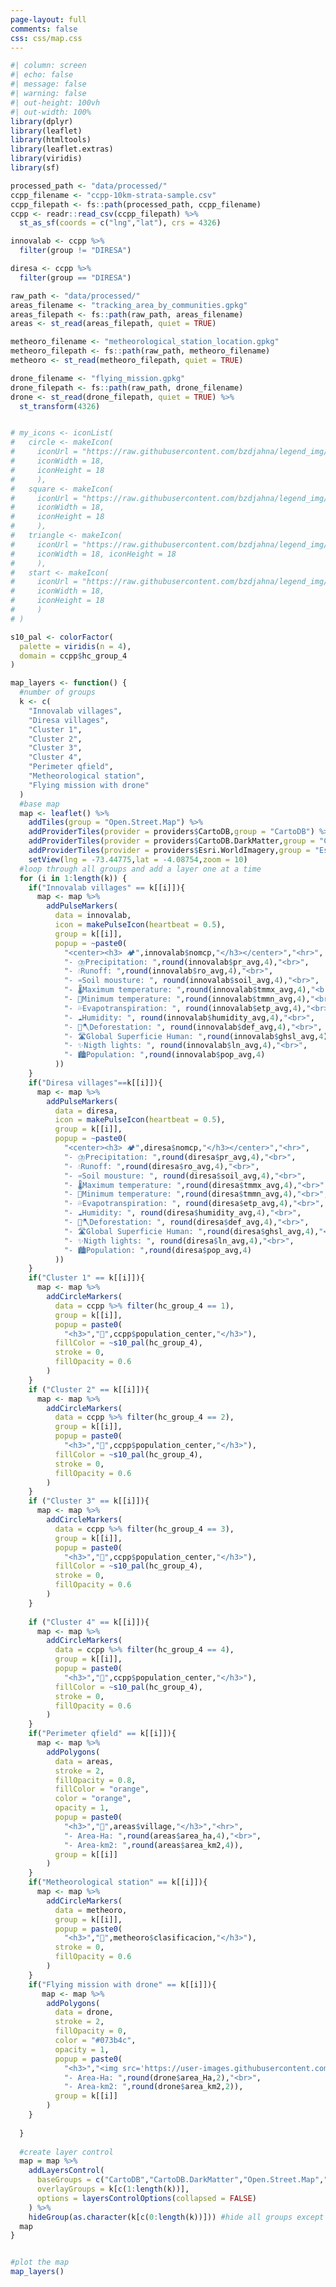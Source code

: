 ```yaml
---
page-layout: full
comments: false
css: css/map.css
---
```


```r
#| column: screen
#| echo: false
#| message: false
#| warning: false
#| out-height: 100vh
#| out-width: 100%
library(dplyr)
library(leaflet)
library(htmltools)
library(leaflet.extras)
library(viridis)
library(sf)

processed_path <- "data/processed/"
ccpp_filename <- "ccpp-10km-strata-sample.csv"
ccpp_filepath <- fs::path(processed_path, ccpp_filename)
ccpp <- readr::read_csv(ccpp_filepath) %>% 
  st_as_sf(coords = c("lng","lat"), crs = 4326)

innovalab <- ccpp %>% 
  filter(group != "DIRESA")

diresa <- ccpp %>% 
  filter(group == "DIRESA")

raw_path <- "data/processed/"
areas_filename <- "tracking_area_by_communities.gpkg"
areas_filepath <- fs::path(raw_path, areas_filename)
areas <- st_read(areas_filepath, quiet = TRUE)

metheoro_filename <- "metheorological_station_location.gpkg"
metheoro_filepath <- fs::path(raw_path, metheoro_filename)
metheoro <- st_read(metheoro_filepath, quiet = TRUE)

drone_filename <- "flying_mission.gpkg"
drone_filepath <- fs::path(raw_path, drone_filename)
drone <- st_read(drone_filepath, quiet = TRUE) %>% 
  st_transform(4326)


# my_icons <- iconList(
#   circle <- makeIcon(
#     iconUrl = "https://raw.githubusercontent.com/bzdjahna/legend_img/41d55a5a0a304e4faa6b6458a0a319aad72e1586/1circle.svg",
#     iconWidth = 18,
#     iconHeight = 18
#     ),
#   square <- makeIcon(
#     iconUrl = "https://raw.githubusercontent.com/bzdjahna/legend_img/41d55a5a0a304e4faa6b6458a0a319aad72e1586/3square.svg",
#     iconWidth = 18,
#     iconHeight = 18
#     ),
#   triangle <- makeIcon(
#     iconUrl = "https://raw.githubusercontent.com/bzdjahna/legend_img/41d55a5a0a304e4faa6b6458a0a319aad72e1586/2triangle.svg",
#     iconWidth = 18, iconHeight = 18
#     ),
#   start <- makeIcon(
#     iconUrl = "https://raw.githubusercontent.com/bzdjahna/legend_img/41d55a5a0a304e4faa6b6458a0a319aad72e1586/4star.svg",
#     iconWidth = 18,
#     iconHeight = 18
#     )
# )

s10_pal <- colorFactor(
  palette = viridis(n = 4),
  domain = ccpp$hc_group_4
)

map_layers <- function() {
  #number of groups
  k <- c(
    "Innovalab villages",
    "Diresa villages",
    "Cluster 1",
    "Cluster 2",
    "Cluster 3",
    "Cluster 4",
    "Perimeter qfield",
    "Metheorological station",
    "Flying mission with drone"
  )
  #base map
  map <- leaflet() %>% 
    addTiles(group = "Open.Street.Map") %>% 
    addProviderTiles(provider = providers$CartoDB,group = "CartoDB") %>% 
    addProviderTiles(provider = providers$CartoDB.DarkMatter,group = "CartoDB.DarkMatter") %>% 
    addProviderTiles(provider = providers$Esri.WorldImagery,group = "Esri.WorldImagery") %>% 
    setView(lng = -73.44775,lat = -4.08754,zoom = 10)
  #loop through all groups and add a layer one at a time
  for (i in 1:length(k)) {
    if("Innovalab villages" == k[[i]]){
      map <- map %>% 
        addPulseMarkers(
          data = innovalab,
          icon = makePulseIcon(heartbeat = 0.5),
          group = k[[i]],
          popup = ~paste0(
            "<center><h3> 🏕️",innovalab$nomcp,"</h3></center>","<hr>",
            "- ⛈️Precipitation: ",round(innovalab$pr_avg,4),"<br>",
            "- 💧Runoff: ",round(innovalab$ro_avg,4),"<br>",
            "- ♒Soil mousture: ", round(innovalab$soil_avg,4),"<br>",
            "- 🌡️Maximum temperature: ",round(innovalab$tmmx_avg,4),"<br>",
            "- 🧊Minimum temperature: ",round(innovalab$tmmn_avg,4),"<br>",
            "- 💦Evapotranspiration: ", round(innovalab$etp_avg,4),"<br>",
            "- ☁️Humidity: ", round(innovalab$humidity_avg,4),"<br>",
            "- 🌳🪓Deforestation: ", round(innovalab$def_avg,4),"<br>",
            "- 🛣️Global Superficie Human: ",round(innovalab$ghsl_avg,4),"<br>",
            "- ✨Nigth lights: ", round(innovalab$ln_avg,4),"<br>",
            "- 🏙Population: ",round(innovalab$pop_avg,4) 
          ))
    }
    if("Diresa villages"==k[[i]]){
      map <- map %>% 
        addPulseMarkers(
          data = diresa,
          icon = makePulseIcon(heartbeat = 0.5),
          group = k[[i]],
          popup = ~paste0(
            "<center><h3> 🏕️",diresa$nomcp,"</h3></center>","<hr>",
            "- ⛈️Precipitation: ",round(diresa$pr_avg,4),"<br>",
            "- 💧Runoff: ",round(diresa$ro_avg,4),"<br>",
            "- ♒Soil mousture: ", round(diresa$soil_avg,4),"<br>",
            "- 🌡️Maximum temperature: ",round(diresa$tmmx_avg,4),"<br>",
            "- 🧊Minimum temperature: ",round(diresa$tmmn_avg,4),"<br>",
            "- 💦Evapotranspiration: ", round(diresa$etp_avg,4),"<br>",
            "- ☁️Humidity: ", round(diresa$humidity_avg,4),"<br>",
            "- 🌳🪓Deforestation: ", round(diresa$def_avg,4),"<br>",
            "- 🛣️Global Superficie Human: ",round(diresa$ghsl_avg,4),"<br>",
            "- ✨Nigth lights: ", round(diresa$ln_avg,4),"<br>",
            "- 🏙Population: ",round(diresa$pop_avg,4) 
          ))
    }
    if("Cluster 1" == k[[i]]){
      map <- map %>% 
        addCircleMarkers(
          data = ccpp %>% filter(hc_group_4 == 1),
          group = k[[i]],
          popup = paste0(
            "<h3>","🏡",ccpp$population_center,"</h3>"),
          fillColor = ~s10_pal(hc_group_4),
          stroke = 0,
          fillOpacity = 0.6
        ) 
    }
    if ("Cluster 2" == k[[i]]){
      map <- map %>% 
        addCircleMarkers(
          data = ccpp %>% filter(hc_group_4 == 2),
          group = k[[i]],
          popup = paste0(
            "<h3>","🏡",ccpp$population_center,"</h3>"),
          fillColor = ~s10_pal(hc_group_4),
          stroke = 0,
          fillOpacity = 0.6
        ) 
    }
    if ("Cluster 3" == k[[i]]){
      map <- map %>% 
        addCircleMarkers(
          data = ccpp %>% filter(hc_group_4 == 3),
          group = k[[i]],
          popup = paste0(
            "<h3>","🏡",ccpp$population_center,"</h3>"),
          fillColor = ~s10_pal(hc_group_4),
          stroke = 0,
          fillOpacity = 0.6
        ) 
    }
    
    if ("Cluster 4" == k[[i]]){
      map <- map %>% 
        addCircleMarkers(
          data = ccpp %>% filter(hc_group_4 == 4),
          group = k[[i]],
          popup = paste0(
            "<h3>","🏡",ccpp$population_center,"</h3>"),
          fillColor = ~s10_pal(hc_group_4),
          stroke = 0,
          fillOpacity = 0.6
        ) 
    }
    if("Perimeter qfield" == k[[i]]){
      map <- map %>% 
        addPolygons(
          data = areas,
          stroke = 2,
          fillOpacity = 0.8,
          fillColor = "orange",
          color = "orange",
          opacity = 1,
          popup = paste0(
            "<h3>","🏡",areas$village,"</h3>","<hr>",
            "- Area-Ha: ",round(areas$area_ha,4),"<br>",
            "- Area-km2: ",round(areas$area_km2,4)),
          group = k[[i]]
        )
    }
    if("Metheorological station" == k[[i]]){
      map <- map %>% 
        addCircleMarkers(
          data = metheoro,
          group = k[[i]],
          popup = paste0(
            "<h3>","🏡",metheoro$clasificacion,"</h3>"),
          stroke = 0,
          fillOpacity = 0.6
        ) 
    }
    if("Flying mission with drone" == k[[i]]){
       map <- map %>% 
        addPolygons(
          data = drone,
          stroke = 2,
          fillOpacity = 0,
          color = "#073b4c",
          opacity = 1,
          popup = paste0(
            "<h3>","<img src='https://user-images.githubusercontent.com/23284899/209403801-c37d62d5-051c-49c5-a935-944f11df9b34.png' width='25px' align='center'> ",drone$village,"</h3>","<hr>",
            "- Area-Ha: ",round(drone$area_Ha,2),"<br>",
            "- Area-km2: ",round(drone$area_km2,2)),
          group = k[[i]]
        )
    }
    
  }
  
  #create layer control
  map = map %>% 
    addLayersControl(
      baseGroups = c("CartoDB","CartoDB.DarkMatter","Open.Street.Map","Esri.WorldImagery"),
      overlayGroups = k[c(1:length(k))],
      options = layersControlOptions(collapsed = FALSE)
    ) %>% 
    hideGroup(as.character(k[c(0:length(k))])) #hide all groups except the 1st one
  map
}


#plot the map
map_layers()
```
